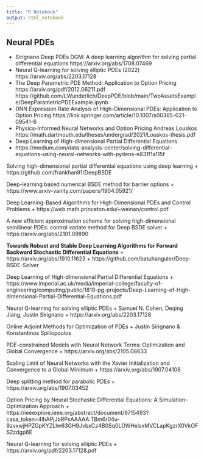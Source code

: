 ```yaml
---
title: "R Notebook"
output: html_notebook
---
```

## Neural PDEs

+ Sirignano Deep PDEs DGM: A deep learning algorithm for solving partial differential equations https://arxiv.org/abs/1708.07469
+ Neural Q-learning for solving elliptic PDEs (2022) https://arxiv.org/abs/2203.17128
+ The Deep Parametric PDE Method: Application to Option Pricing https://arxiv.org/pdf/2012.06211.pdf https://github.com/LWunderlich/DeepPDE/blob/main/TwoAssetsExample/DeepParametricPDEExample.ipynb
+ DNN Expression Rate Analysis of High-Dimensional PDEs: Application to Option Pricing https://link.springer.com/article/10.1007/s00365-021-09541-6
+ Physics-Informed Neural Networks and Option Pricing Andreas Louskos https://math.dartmouth.edu/theses/undergrad/2021/Louskos-thesis.pdf
+ Deep Learning of High-dimensional Partial Differential Equations
+ https://medium.com/data-analysis-center/solving-differential-equations-using-neural-networks-with-pydens-e831f1a115f


Solving high-dimensional partial differential equations using deep learning
+ https://github.com/frankhan91/DeepBSDE

Deep-learning based numerical BSDE method for barrier options
+ https://www.arxiv-vanity.com/papers/1904.05921/

Deep Learning-Based Algorithms for High-Dimensional PDEs and Control Problems
+ https://web.math.princeton.edu/~weinan/control.pdf

A new efficient approximation scheme for solving high-dimensional semilinear PDEs: control variate method for Deep BSDE solver
+ https://arxiv.org/abs/2101.09890

**Towards Robust and Stable Deep Learning Algorithms for Forward Backward Stochastic Differential Equations**
+ https://arxiv.org/abs/1910.11623
+ https://github.com/batuhanguler/Deep-BSDE-Solver


Deep Learning of High-dimensional Partial Differential Equations
+ https://www.imperial.ac.uk/media/imperial-college/faculty-of-engineering/computing/public/1819-pg-projects/Deep-Learning-of-High-dimensional-Partial-Differential-Equations.pdf


Neural Q-learning for solving elliptic PDEs
+ Samuel N. Cohen, Deqing Jiang, Justin Sirignano
+ https://arxiv.org/abs/2203.17128

Online Adjoint Methods for Optimization of PDEs
+  Justin Sirignano & Konstantinos Spiliopoulos 

PDE-constrained Models with Neural Network Terms: Optimization and Global Convergence
+ https://arxiv.org/abs/2105.08633

Scaling Limit of Neural Networks with the Xavier Initialization and Convergence to a Global Minimum
+ https://arxiv.org/abs/1907.04108

Deep splitting method for parabolic PDEs
+ https://arxiv.org/abs/1907.03452

Option Pricing by Neural Stochastic Differential Equations: A Simulation-Optimization Approach
+ https://ieeexplore.ieee.org/abstract/document/9715493?casa_token=4lhAPjJbRPsAAAAA:TBm6r04u-9zvxwjHPZGpKYZLIw63GH9JvbxCz4B0Sq0LOWHxlsxMVCLapKgzrX0VkOFS2zdgp6E

Neural Q-learning for solving elliptic PDEs
+ https://arxiv.org/pdf/2203.17128.pdf

